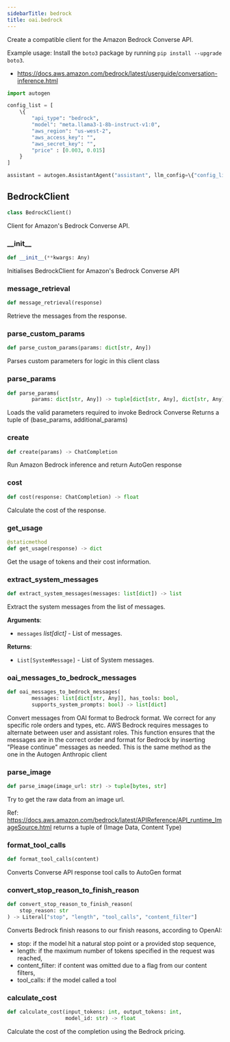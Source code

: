 ```yaml
---
sidebarTitle: bedrock
title: oai.bedrock
---
```


Create a compatible client for the Amazon Bedrock Converse API.

Example usage:
Install the `boto3` package by running `pip install --upgrade boto3`.
- https://docs.aws.amazon.com/bedrock/latest/userguide/conversation-inference.html

```python
import autogen

config_list = [
    \{
        "api_type": "bedrock",
        "model": "meta.llama3-1-8b-instruct-v1:0",
        "aws_region": "us-west-2",
        "aws_access_key": "",
        "aws_secret_key": "",
        "price" : [0.003, 0.015]
    }
]

assistant = autogen.AssistantAgent("assistant", llm_config=\{"config_list": config_list})
```

## BedrockClient

```python
class BedrockClient()
```

Client for Amazon's Bedrock Converse API.

### \_\_init\_\_

```python
def __init__(**kwargs: Any)
```

Initialises BedrockClient for Amazon's Bedrock Converse API

### message\_retrieval

```python
def message_retrieval(response)
```

Retrieve the messages from the response.

### parse\_custom\_params

```python
def parse_custom_params(params: dict[str, Any])
```

Parses custom parameters for logic in this client class

### parse\_params

```python
def parse_params(
        params: dict[str, Any]) -> tuple[dict[str, Any], dict[str, Any]]
```

Loads the valid parameters required to invoke Bedrock Converse
Returns a tuple of (base_params, additional_params)

### create

```python
def create(params) -> ChatCompletion
```

Run Amazon Bedrock inference and return AutoGen response

### cost

```python
def cost(response: ChatCompletion) -> float
```

Calculate the cost of the response.

### get\_usage

```python
@staticmethod
def get_usage(response) -> dict
```

Get the usage of tokens and their cost information.

### extract\_system\_messages

```python
def extract_system_messages(messages: list[dict]) -> list
```

Extract the system messages from the list of messages.

**Arguments**:

- `messages` _list[dict]_ - List of messages.
  

**Returns**:

- `List[SystemMessage]` - List of System messages.

### oai\_messages\_to\_bedrock\_messages

```python
def oai_messages_to_bedrock_messages(
        messages: list[dict[str, Any]], has_tools: bool,
        supports_system_prompts: bool) -> list[dict]
```

Convert messages from OAI format to Bedrock format.
We correct for any specific role orders and types, etc.
AWS Bedrock requires messages to alternate between user and assistant roles. This function ensures that the messages
are in the correct order and format for Bedrock by inserting "Please continue" messages as needed.
This is the same method as the one in the Autogen Anthropic client

### parse\_image

```python
def parse_image(image_url: str) -> tuple[bytes, str]
```

Try to get the raw data from an image url.

Ref: https://docs.aws.amazon.com/bedrock/latest/APIReference/API_runtime_ImageSource.html
returns a tuple of (Image Data, Content Type)

### format\_tool\_calls

```python
def format_tool_calls(content)
```

Converts Converse API response tool calls to AutoGen format

### convert\_stop\_reason\_to\_finish\_reason

```python
def convert_stop_reason_to_finish_reason(
    stop_reason: str
) -> Literal["stop", "length", "tool_calls", "content_filter"]
```

Converts Bedrock finish reasons to our finish reasons, according to OpenAI:

- stop: if the model hit a natural stop point or a provided stop sequence,
- length: if the maximum number of tokens specified in the request was reached,
- content_filter: if content was omitted due to a flag from our content filters,
- tool_calls: if the model called a tool

### calculate\_cost

```python
def calculate_cost(input_tokens: int, output_tokens: int,
                   model_id: str) -> float
```

Calculate the cost of the completion using the Bedrock pricing.


